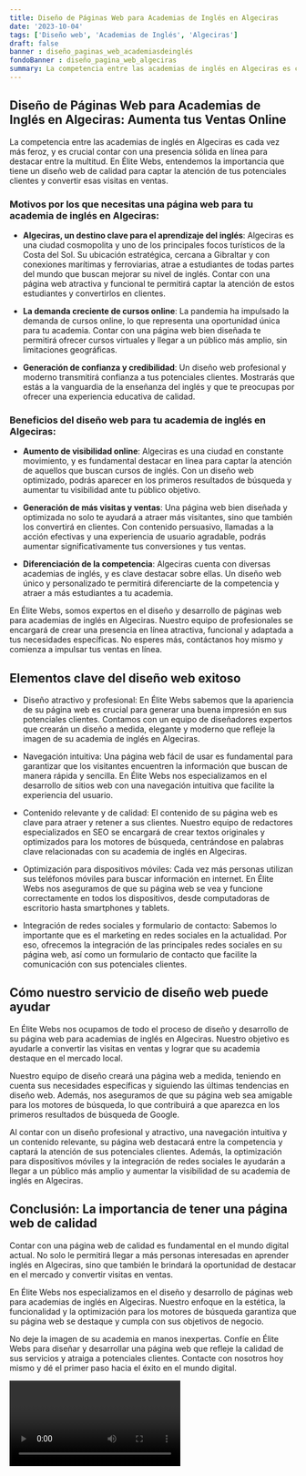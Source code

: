 ```yaml
---
title: Diseño de Páginas Web para Academias de Inglés en Algeciras
date: '2023-10-04'
tags: ['Diseño web', 'Academias de Inglés', 'Algeciras']
draft: false
banner : diseño_paginas_web_academiasdeinglés
fondoBanner : diseño_pagina_web_algeciras
summary: La competencia entre las academias de inglés en Algeciras es cada vez más feroz, y es crucial contar con una presencia sólida en línea para destacar entre la multitud. En Élite Webs, entendemos la importancia que tiene un diseño web de calidad para captar la atención de tus potenciales clientes y convertir esas visitas en ventas.
---
```


## Diseño de Páginas Web para Academias de Inglés en Algeciras: Aumenta tus Ventas Online

La competencia entre las academias de inglés en Algeciras es cada vez más feroz, y es crucial contar con una presencia sólida en línea para destacar entre la multitud. En Élite Webs, entendemos la importancia que tiene un diseño web de calidad para captar la atención de tus potenciales clientes y convertir esas visitas en ventas.

### Motivos por los que necesitas una página web para tu academia de inglés en Algeciras:

- **Algeciras, un destino clave para el aprendizaje del inglés**: Algeciras es una ciudad cosmopolita y uno de los principales focos turísticos de la Costa del Sol. Su ubicación estratégica, cercana a Gibraltar y con conexiones marítimas y ferroviarias, atrae a estudiantes de todas partes del mundo que buscan mejorar su nivel de inglés. Contar con una página web atractiva y funcional te permitirá captar la atención de estos estudiantes y convertirlos en clientes.

- **La demanda creciente de cursos online**: La pandemia ha impulsado la demanda de cursos online, lo que representa una oportunidad única para tu academia. Contar con una página web bien diseñada te permitirá ofrecer cursos virtuales y llegar a un público más amplio, sin limitaciones geográficas.

- **Generación de confianza y credibilidad**: Un diseño web profesional y moderno transmitirá confianza a tus potenciales clientes. Mostrarás que estás a la vanguardia de la enseñanza del inglés y que te preocupas por ofrecer una experiencia educativa de calidad.

### Beneficios del diseño web para tu academia de inglés en Algeciras:

- **Aumento de visibilidad online**: Algeciras es una ciudad en constante movimiento, y es fundamental destacar en línea para captar la atención de aquellos que buscan cursos de inglés. Con un diseño web optimizado, podrás aparecer en los primeros resultados de búsqueda y aumentar tu visibilidad ante tu público objetivo.

- **Generación de más visitas y ventas**: Una página web bien diseñada y optimizada no solo te ayudará a atraer más visitantes, sino que también los convertirá en clientes. Con contenido persuasivo, llamadas a la acción efectivas y una experiencia de usuario agradable, podrás aumentar significativamente tus conversiones y tus ventas.

- **Diferenciación de la competencia**: Algeciras cuenta con diversas academias de inglés, y es clave destacar sobre ellas. Un diseño web único y personalizado te permitirá diferenciarte de la competencia y atraer a más estudiantes a tu academia.

En Élite Webs, somos expertos en el diseño y desarrollo de páginas web para academias de inglés en Algeciras. Nuestro equipo de profesionales se encargará de crear una presencia en línea atractiva, funcional y adaptada a tus necesidades específicas. No esperes más, contáctanos hoy mismo y comienza a impulsar tus ventas en línea.

<GifSeo />

<Cta />

## Elementos clave del diseño web exitoso

- Diseño atractivo y profesional: En Élite Webs sabemos que la apariencia de su página web es crucial para generar una buena impresión en sus potenciales clientes. Contamos con un equipo de diseñadores expertos que crearán un diseño a medida, elegante y moderno que refleje la imagen de su academia de inglés en Algeciras.

- Navegación intuitiva: Una página web fácil de usar es fundamental para garantizar que los visitantes encuentren la información que buscan de manera rápida y sencilla. En Élite Webs nos especializamos en el desarrollo de sitios web con una navegación intuitiva que facilite la experiencia del usuario.

- Contenido relevante y de calidad: El contenido de su página web es clave para atraer y retener a sus clientes. Nuestro equipo de redactores especializados en SEO se encargará de crear textos originales y optimizados para los motores de búsqueda, centrándose en palabras clave relacionadas con su academia de inglés en Algeciras.

- Optimización para dispositivos móviles: Cada vez más personas utilizan sus teléfonos móviles para buscar información en internet. En Élite Webs nos aseguramos de que su página web se vea y funcione correctamente en todos los dispositivos, desde computadoras de escritorio hasta smartphones y tablets.

- Integración de redes sociales y formulario de contacto: Sabemos lo importante que es el marketing en redes sociales en la actualidad. Por eso, ofrecemos la integración de las principales redes sociales en su página web, así como un formulario de contacto que facilite la comunicación con sus potenciales clientes.

## Cómo nuestro servicio de diseño web puede ayudar

En Élite Webs nos ocupamos de todo el proceso de diseño y desarrollo de su página web para academias de inglés en Algeciras. Nuestro objetivo es ayudarle a convertir las visitas en ventas y lograr que su academia destaque en el mercado local.

Nuestro equipo de diseño creará una página web a medida, teniendo en cuenta sus necesidades específicas y siguiendo las últimas tendencias en diseño web. Además, nos aseguramos de que su página web sea amigable para los motores de búsqueda, lo que contribuirá a que aparezca en los primeros resultados de búsqueda de Google.

Al contar con un diseño profesional y atractivo, una navegación intuitiva y un contenido relevante, su página web destacará entre la competencia y captará la atención de sus potenciales clientes. Además, la optimización para dispositivos móviles y la integración de redes sociales le ayudarán a llegar a un público más amplio y aumentar la visibilidad de su academia de inglés en Algeciras.

## Conclusión: La importancia de tener una página web de calidad

Contar con una página web de calidad es fundamental en el mundo digital actual. No solo le permitirá llegar a más personas interesadas en aprender inglés en Algeciras, sino que también le brindará la oportunidad de destacar en el mercado y convertir visitas en ventas.

En Élite Webs nos especializamos en el diseño y desarrollo de páginas web para academias de inglés en Algeciras. Nuestro enfoque en la estética, la funcionalidad y la optimización para los motores de búsqueda garantiza que su página web se destaque y cumpla con sus objetivos de negocio.

No deje la imagen de su academia en manos inexpertas. Confíe en Élite Webs para diseñar y desarrollar una página web que refleje la calidad de sus servicios y atraiga a potenciales clientes. Contacte con nosotros hoy mismo y dé el primer paso hacia el éxito en el mundo digital.

<Video />

<CtaBot job='Academias de Inglés' city='Algeciras'/>

<Gmaps query='Algeciras+españa+maps' />